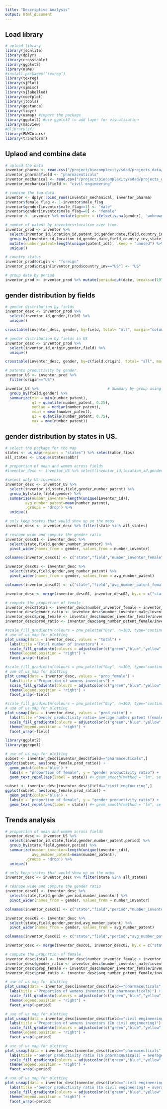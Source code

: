 ```yaml
---
title: "Descriptive Analysis"
output: html_document
---
```


## Load library
```r
# upload library
library(jsonlite)
library(dplyr)
library(crosstable)
library(ggplot2)
library(nlme)
#install.packages(‘texreg’)
library(texreg)
library(sjPlot)
library(sjmisc)
library(sjlabelled)
library(coefplot)
library(jtools)
library(ggstance)
library(tidyr)
library(usmap) #import the package
library(ggplot2) #use ggplot2 to add layer for visualization
library(mapview)
#0library(sf)
library(PNWColors)
library(transformr)
```

## Uplaod and combine data
```r
# upload the data
inventor_pharma <- read.csv("/project/biocomplexity/sdad/projects_data/uspto/PatentsView/working/pharma_inventors_v01.csv")
inventor_pharma$field <- "pharmaceuticals"
inventor_mechanical <- read.csv("/project/biocomplexity/sdad/projects_data/uspto/PatentsView/working/civil_inventors_v01.csv")
inventor_mechanical$field <- "civil engineering"

# combine the two data
inventor <- dplyr::bind_rows(inventor_mechanical, inventor_pharma)
inventor$female_flag <- 1-inventor$male_flag
inventor$gender[inventor$male_flag==1] <- "male"
inventor$gender[inventor$male_flag==0] <- "female"
inventor <- inventor %>% mutate(gender = ifelse(is.na(gender), 'unknown', gender))
```

```r
# number of patent by inventors+location over time.
inventor_prod <- inventor %>% 
  select(inventor_id,location_id,patent_id,gender,date,field,country_inv,state) %>% 
  group_by(inventor_id,location_id,gender,date,field,country_inv,state) %>% 
  mutate(number_patent=length(unique(patent_id)), .keep = "unused") %>% 
  unique()

# country status
inventor_prod$origin <- "foreign"
inventor_prod$origin[inventor_prod$country_inv=="US"] <- "US"

# group date by period
inventor_prod <- inventor_prod %>% mutate(period=cut(date, breaks=c(1975, 1990, 2000, 2010,2021), labels=c("1976-1990","1990-2000","2000-2010","2010-2021")))
```

## gender distribution by fields
```r
# gender distribution by fields
inventor_desc <- inventor_prod %>% 
  select(inventor_id,gender,field) %>% 
  unique()

crosstable(inventor_desc, gender, by=field, total= "all", margin="column")
```

```r
# gender distribution by fields in US
inventor_desc <- inventor_prod %>%
  select(inventor_id,origin,gender,field) %>% 
  unique()

crosstable(inventor_desc, gender, by=c(field,origin), total= "all", margin="column")
```

```r
# patents productivity by gender.
inventor_US <- inventor_prod %>% 
  filter(origin=="US")

inventor_US %>%                               # Summary by group using dplyr
  group_by(field,gender) %>% 
  summarize(min = min(number_patent),
            q1 = quantile(number_patent, 0.25),
            median = median(number_patent),
            mean = mean(number_patent),
            q3 = quantile(number_patent, 0.75),
            max = max(number_patent))

```

## gender distribution by states in US.
```r
# select the package for the map
states <- us_map(regions = "states") %>% select(abbr,fips)
all_states <- unique(states$abbr)
```


```r
# proportion of mean and women across fields
#inventor_desc <- inventor_US %>% select(inventor_id,location_id,gender,field,state,number_patent) %>% unique()

#select only US inventors
inventor_desc <- inventor_US %>% 
  select(inventor_id,state,field,gender,number_patent) %>% 
  group_by(state,field,gender) %>% 
  summarize(number_inventor=length(unique(inventor_id)),
         avg_number_patent=mean(number_patent),
         .groups = 'drop') %>% 
  unique() 

# only keep states that would show up on the maps
inventor_desc <- inventor_desc %>% filter(state %in% all_states) 

# reshape wide and compute the gender ratio
inventor_desc01 <- inventor_desc %>% 
  select(state,field,gender,number_inventor) %>%
  pivot_wider(names_from = gender, values_from = number_inventor)

colnames(inventor_desc01) <- c("state","field","number_inventor_female", "number_inventor_male","number_inventor_unknow")

inventor_desc02 <- inventor_desc %>% 
  select(state,field,gender,avg_number_patent) %>%
  pivot_wider(names_from = gender, values_from = avg_number_patent)

colnames(inventor_desc02) <- c("state","field","avg_number_patent_female", "avg_number_patent_male","avg_number_patent_unknow")

inventor_desc <- merge(inventor_desc01, inventor_desc02, by.x = c("state","field"), by.y = c("state","field"), all.x = TRUE)

# compute the proportion of female
inventor_desc$total <- inventor_desc$number_inventor_female + inventor_desc$number_inventor_male
inventor_desc$gender_ratio <- inventor_desc$number_inventor_male/inventor_desc$number_inventor_female
inventor_desc$prop_female <- inventor_desc$number_inventor_female/inventor_desc$total
inventor_desc$prod_ratio <- inventor_desc$avg_number_patent_female/inventor_desc$avg_number_patent_male
```


```r
#scale_fill_gradientn(colours = pnw_palette("Bay", n=100, type="continuous"), name="Proportion of female inventors") 
# use of us_map for plotting
plot_usmap(data = inventor_desc, values = "total") + 
  labs(title ="Total number of inventors") + 
  scale_fill_gradientn(colours = adjustcolor(c("green","blue","yellow","red"), alpha.f = 0.7), name="Number of inventors") + 
  theme(legend.position = "right") + 
  facet_wrap(~field)
```


```r
#scale_fill_gradientn(colours = pnw_palette("Bay", n=100, type="continuous"), name="Proportion of female inventors") 
# use of us_map for plotting
plot_usmap(data = inventor_desc, values = "prop_female") + 
  labs(title ="Proportion of womens inventors") + 
  scale_fill_gradientn(colours = adjustcolor(c("green","blue","yellow","red"), alpha.f = 0.7), name="Proportion of female inventors") + 
  theme(legend.position = "right") + 
  facet_wrap(~field)
```

```r
#scale_fill_gradientn(colours = pnw_palette("Bay", n=100, type="continuous"), name="Proportion of female inventors") 
# use of us_map for plotting
plot_usmap(data = inventor_desc, values = "prod_ratio") + 
  labs(title ="Gender productivity ratio= average number patent (female)/average number patent (male)") + 
  scale_fill_gradientn(colours = adjustcolor(c("green","blue","yellow","red"), alpha.f = 0.7), name="gender productivity ratio") + 
  theme(legend.position = "right") + 
  facet_wrap(~field)
```

```r
library(ggplot2)
library(ggrepel)

# use of us_map for plotting
subset <- inventor_desc[inventor_desc$field=="pharmaceuticals",]
ggplot(subset, aes(prop_female,prod_ratio)) + 
  geom_point(color='blue') + 
  labs(x = "proportion of female", y = "gender productivity ratio") + 
  geom_text_repel(aes(label = state)) #+ geom_smooth(method = "lm", se = FALSE)

subset <- inventor_desc[inventor_desc$field=="civil engineering",]
ggplot(subset, aes(prop_female,prod_ratio)) + 
  geom_point(color='blue') + 
  labs(x = "proportion of female", y = "gender productivity ratio") + 
  geom_text_repel(aes(label = state)) #+ geom_smooth(method = "lm", se = FALSE)

```

## Trends analysis
```r
# proportion of mean and women across fields
inventor_desc <- inventor_US %>% 
  select(inventor_id,state,field,gender,number_patent,period) %>% 
  group_by(state,field,gender,period) %>% 
  summarize(number_inventor=length(unique(inventor_id)),
            avg_number_patent=mean(number_patent),
         .groups = 'drop') %>% 
  unique() 

# only keep states that would show up on the maps
inventor_desc <- inventor_desc %>% filter(state %in% all_states) 

# reshape wide and compute the gender ratio
inventor_desc01 <- inventor_desc %>% 
  select(state,field,gender,period,number_inventor) %>%
  pivot_wider(names_from = gender, values_from = number_inventor)

colnames(inventor_desc01) <- c("state","field","period","number_inventor_female", "number_inventor_male","number_inventor_unknow")

inventor_desc02 <- inventor_desc %>% 
  select(state,field,gender,period,avg_number_patent) %>%
  pivot_wider(names_from = gender, values_from = avg_number_patent)

colnames(inventor_desc02) <- c("state","field","period","avg_number_patent_female", "avg_number_patent_male","avg_number_patent_unknow")

inventor_desc <- merge(inventor_desc01, inventor_desc02, by.x = c("state","field","period"), by.y = c("state","field","period"), all.x = TRUE)

# compute the proportion of female
inventor_desc$total <- inventor_desc$number_inventor_female + inventor_desc$number_inventor_male
inventor_desc$gender_ratio <- inventor_desc$number_inventor_male/inventor_desc$number_inventor_female
inventor_desc$prop_female <- inventor_desc$number_inventor_female/inventor_desc$total
inventor_desc$prod_ratio <- inventor_desc$avg_number_patent_female/inventor_desc$avg_number_patent_male
```


```r
# use of us_map for plotting
plot_usmap(data = inventor_desc[inventor_desc$field=="pharmaceuticals",], values = "prop_female") + 
  labs(title ="Proportion of womens inventors (In pharmaceuticals)") + 
  scale_fill_gradientn(colours = adjustcolor(c("green","blue","yellow","red"), alpha.f = 0.7), name="Proportion of female inventors") + 
  theme(legend.position = "right") + 
  facet_wrap(~period)
```

```r
# use of us_map for plotting
plot_usmap(data = inventor_desc[inventor_desc$field=="civil engineering",], values = "prop_female") + 
  labs(title ="Proportion of womens inventors (In civil engineering)") + 
  scale_fill_gradientn(colours = adjustcolor(c("green","blue","yellow","red"), alpha.f = 0.7), name="Proportion of female inventors") + 
  theme(legend.position = "right") + 
  facet_wrap(~period)
```


```r
# use of us_map for plotting
plot_usmap(data = inventor_desc[inventor_desc$field=="pharmaceuticals",], values = "prod_ratio") + 
  labs(title ="Gender productivity ratio (In pharmaceuticals) = average number patent (female)/average number patent (male)") + 
  scale_fill_gradientn(colours = adjustcolor(c("green","blue","yellow","red"), alpha.f = 0.7), name="gender productivity ratio") + 
  theme(legend.position = "right") + 
  facet_wrap(~period)
```


```r
# use of us_map for plotting
plot_usmap(data = inventor_desc[inventor_desc$field=="civil engineering",], values = "prod_ratio") + 
  labs(title ="Gender productivity ratio (In civil engineering) = average number patent (female)/average number patent (male)") + 
  scale_fill_gradientn(colours = adjustcolor(c("green","blue","yellow","red"), alpha.f = 0.7), name="gender productivity ratio") + 
  theme(legend.position = "right") + 
  facet_wrap(~period)
```
